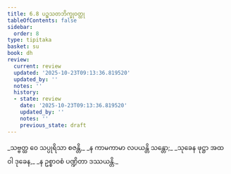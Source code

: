 ```yaml
---
title: 6.8 ပဉ္စသတဘိက္ခုဝတ္ထု
tableOfContents: false
sidebar:
  order: 8
type: tipitaka
basket: su
book: dh
review:
  current: review
  updated: '2025-10-23T09:13:36.819520'
  updated_by: ''
  notes: ''
  history:
  - state: review
    date: '2025-10-23T09:13:36.819520'
    updated_by: ''
    notes: ''
    previous_state: draft
---
```



<ReviewStatus review={frontmatter.review} showDetails={true} />

<HypothesisAnnotation frontmatter={frontmatter} />

<DynamicBreadcrumb />

<Division number="83" book="dh" e="ch" v="18" p="25">

<Paragraph number="89" type="verses" book="dh">
_သဗ္ဗတ္ထ ဝေ သပ္ပုရိသာ စဇန္တိ,_  
_န ကာမကာမာ လပယန္တိ သန္တော;_  
_သုခေန ဖုဋ္ဌာ အထ ဝါ ဒုခေန,_  
_န ဥစ္စာဝစံ ပဏ္ဍိတာ ဒဿယန္တိ._
</Paragraph>
</Division>